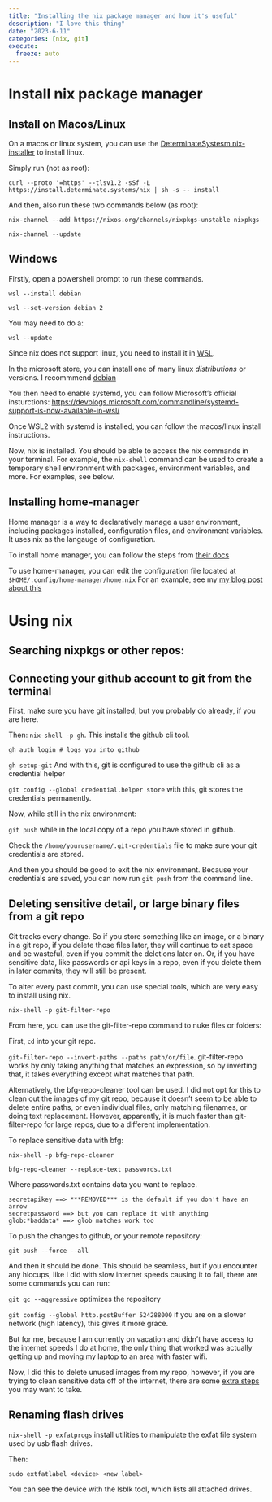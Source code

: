 ```yaml
---
title: "Installing the nix package manager and how it's useful"
description: "I love this thing"
date: "2023-6-11"
categories: [nix, git]
execute:
  freeze: auto
---
```



# Install nix package manager

## Install on Macos/Linux

On a macos or linux system, you can use the [DeterminateSystesm nix-installer](https://github.com/DeterminateSystems/nix-installer) to install linux. 

Simply run (not as root): 

```.default
curl --proto '=https' --tlsv1.2 -sSf -L https://install.determinate.systems/nix | sh -s -- install
```

And then, also run these two commands below (as root):

```.default
nix-channel --add https://nixos.org/channels/nixpkgs-unstable nixpkgs
```

```.default
nix-channel --update
```

## Windows


Firstly, open a powershell prompt to run these commands. 

```.default
wsl --install debian
```

```.default
wsl --set-version debian 2
```

You may need to do a: 

```.default
wsl --update
```

Since nix does not support linux, you need to install it in [WSL](https://learn.microsoft.com/en-us/windows/wsl/install).

In the microsoft store, you can install one of many linux *distributions* or versions. I recommmend [debian](https://learWn.microsoft.com/en-us/windows/wsl/install)

You then need to enable systemd, you can follow Microsoft's official insturctions: <https://devblogs.microsoft.com/commandline/systemd-support-is-now-available-in-wsl/>

Once WSL2 with systemd is installed, you can follow the macos/linux install instructions. 




Now, nix is installed. You should be able to access the nix commands in your terminal. For example, the `nix-shell` command can be used to create a temporary shell environment with packages, environment variables, and more. For examples, see below.

## Installing home-manager

Home manager is a way to declaratively manage a user environment, including packages installed, configuration files, and environment variables. It uses nix as the langauge of configuration.

To install home manager, you can follow the steps from [their docs](https://nix-community.github.io/home-manager/index.html#sec-install-standalone)

To use home-manager, you can edit the configuration file located at `$HOME/.config/home-manager/home.nix` For an example, see my [my blog post about this](../../blog/switch-to-opensuse/)


# Using nix

## Searching nixpkgs or other repos:



## Connecting your github account to git from the terminal

First, make sure you have git installed, but you probably do already, if you are here.

Then: `nix-shell -p gh`. This installs the github cli tool.

`gh auth login # logs you into github`

`gh setup-git` And with this, git is configured to use the github cli as a credential helper

`git config --global credential.helper store` with this, git stores the credentials permanently.

Now, while still in the nix environment:

`git push` while in the local copy of a repo you have stored in github. 

Check the `/home/yourusername/.git-credentials` file to make sure your git credentials are stored.

And then you should be good to exit the nix environment. Because your credentials are saved, you can now run `git push` from the command line.

## Deleting sensitive detail, or large binary files from a git repo

Git tracks every change. So if you store something like an image, or a binary in a git repo, if you delete those files later, they will continue to eat space and be wasteful, even if you commit the deletions later on. Or, if you have sensitive data, like passwords or api keys in a repo, even if you delete them in later commits, they will still be present. 

 To alter every past commit, you can use special tools, which are very easy to install using nix.

`nix-shell -p git-filter-repo`


From here, you can use the git-filter-repo command to nuke files or folders:

First, `cd` into your git repo.

`git-filter-repo --invert-paths --paths path/or/file`. git-filter-repo works by only taking anything that matches an expression, so by inverting that, it takes everything except what matches that path.

Alternatively, the bfg-repo-cleaner tool can be used. I did not opt for this to clean out the images of my git repo, because it doesn't seem to be able to delete entire paths, or even individual files, only matching filenames, or doing text replacement. However, apparently, it is much faster than git-filter-repo for large repos, due to a different implementation.

To replace sensitive data with bfg:

`nix-shell -p bfg-repo-cleaner`


`bfg-repo-cleaner --replace-text passwords.txt`

Where passwords.txt contains data you want to replace. 

```.default
secretapikey ==> ***REMOVED*** is the default if you don't have an arrow
secretpassword ==> but you can replace it with anything
glob:*baddata* ==> glob matches work too
```

To push the changes to github, or your remote repository:

`git push --force --all`

And then it should be done. This should be seamless, but if you encounter any hiccups, like I did with slow internet speeds causing it to fail, there are some commands you can run:

`git gc --aggressive` optimizes the repository

`git config --global http.postBuffer 524288000` if you are on a slower network (high latency), this gives it more grace.

But for me, because I am currently on vacation and didn't have access to the internet speeds I do at home, the only thing that worked was actually getting up and moving my laptop to an area with faster wifi. 

Now, I did this to delete unused images from my repo, however, if you are trying to clean sensitive data off of the internet, there are some [extra steps](https://docs.github.com/en/authentication/keeping-your-account-and-data-secure/removing-sensitive-data-from-a-repository#fully-removing-the-data-from-github) you may want to take. 

## Renaming flash drives

`nix-shell -p exfatprogs` install utilities to manipulate the exfat file system used by usb flash drives.

Then:

`sudo extfatlabel <device> <new label>`

You can see the device with the lsblk tool, which lists all attached drives. 